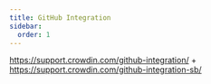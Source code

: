 ```yaml
---
title: GitHub Integration
sidebar:
  order: 1
---
```


https://support.crowdin.com/github-integration/ + https://support.crowdin.com/github-integration-sb/

